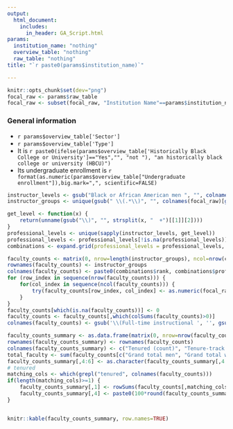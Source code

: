```yaml
---
output: 
  html_document:
    includes:
      in_header: GA_Script.html
params:
  institution_name: "nothing"
  overview_table: "nothing"
  raw_table: "nothing"
title: "`r paste0(params$institution_name)`"

---
```


```r
knitr::opts_chunk$set(dev="png")
focal_raw <- params$raw_table
focal_raw <- subset(focal_raw, "Institution Name"==params$institution_name)

```

### General information


* `r params$overview_table['Sector']`
* `r params$overview_table['Type']`
* It is `r paste0(ifelse(params$overview_table['Historically Black College or University']=="Yes","", "not "), "an historically black college or university (HBCU)")`
* Its undergraduate enrollment is `r format(as.numeric(params$overview_table["Undergraduate enrollment"]),big.mark=",", scientific=FALSE)`


```r
instructor_levels <- gsub("Black or African American men ", "", colnames(focal_raw)[grepl("Black or African American men \\(Full", colnames(focal_raw))])
instructor_groups <- unique(gsub(" \\(.*\\)", "", colnames(focal_raw)[grepl("Full-time instructional", colnames(focal_raw))]))

get_level <- function(x) {
	return(unname(gsub("\\)", "", strsplit(x, "  +")[[1]][2])))
}
professional_levels <- unique(sapply(instructor_levels, get_level))
professional_levels <- professional_levels[!is.na(professional_levels)]
combinations <- expand.grid(professional_levels = professional_levels, rank=c("(Full-time instructional not on tenure/no tenure system  ", "(Full-time instructional on-tenure track  ", "(Full-time instructional tenured  "))

faculty_counts <- matrix(0, nrow=length(instructor_groups), ncol=nrow(combinations))
rownames(faculty_counts) <- instructor_groups
colnames(faculty_counts) <- paste0(combinations$rank, combinations$professional_levels, ")")
for (row_index in sequence(nrow(faculty_counts))) {
	for(col_index in sequence(ncol(faculty_counts))) {
		try(faculty_counts[row_index, col_index] <- as.numeric(focal_raw[paste0(rownames(faculty_counts)[row_index], " ", colnames(faculty_counts)[col_index])]), silent=TRUE)
	}	
}
faculty_counts[which(is.na(faculty_counts))] <- 0
faculty_counts <- faculty_counts[,which(colSums(faculty_counts)>0)]
colnames(faculty_counts) <- gsub('\\(Full-time instructional ', '', gsub('\\)', '', colnames(faculty_counts)))

faculty_counts_summary <- as.data.frame(matrix(0, nrow=nrow(faculty_counts), ncol=6))
rownames(faculty_counts_summary) <- rownames(faculty_counts)
colnames(faculty_counts_summary) <- c("Tenured (count)", "Tenure-track (count)", "Non-tenure-track (count)", "Tenured (percent)", "Tenure-track (percent)", "Non-tenure-track (percent)")
total_faculty <- sum(faculty_counts[c("Grand total men", "Grand total women"),])
faculty_counts_summary[,4:6] <- as.character(faculty_counts_summary[,4:6])
# tenured
matching_cols <- which(grepl("tenured", colnames(faculty_counts)))
if(length(matching_cols)>=1) {
	faculty_counts_summary[,1] <- rowSums(faculty_counts[,matching_cols]))
	faculty_counts_summary[,4] <- paste0(100*round(faculty_counts_summary[,1]/total_faculty,3), "%")
}


knitr::kable(faculty_counts_summary, row.names=TRUE)
```



